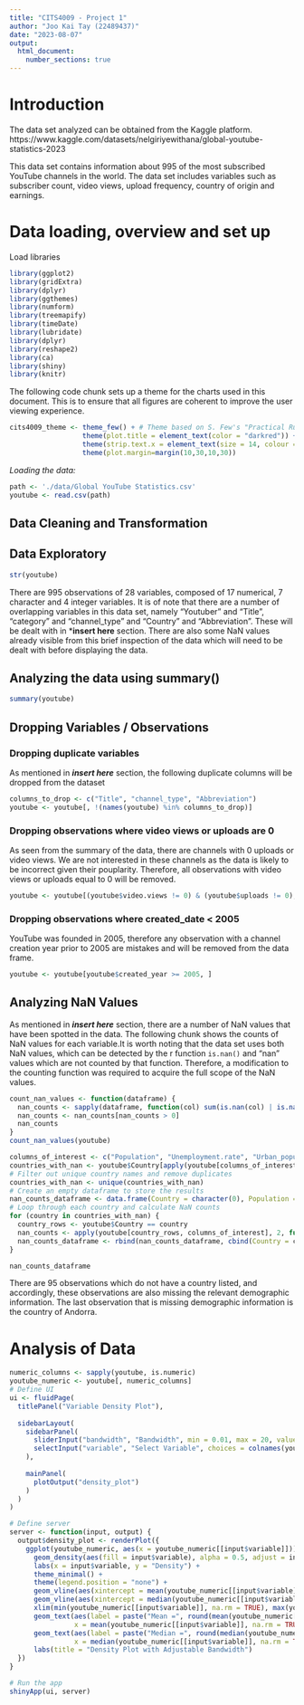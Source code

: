```yaml
---
title: "CITS4009 - Project 1"
author: "Joo Kai Tay (22489437)"
date: "2023-08-07"
output: 
  html_document:
    number_sections: true
---
```


# Introduction
The data set analyzed can be obtained from the Kaggle platform.
https://www.kaggle.com/datasets/nelgiriyewithana/global-youtube-statistics-2023

This data set contains information about 995 of the most subscribed YouTube channels in the world. The data set includes variables such as subscriber count, video views, upload frequency, country of origin and earnings. 

# Data loading, overview and set up

Load libraries
```r
library(ggplot2)
library(gridExtra)
library(dplyr)
library(ggthemes)
library(numform)
library(treemapify)
library(timeDate)
library(lubridate)
library(dplyr)
library(reshape2)
library(ca)
library(shiny)
library(knitr)
```

The following code chunk sets up a theme for the charts used in this document. This is to ensure that all figures are coherent to improve the user viewing experience.
```r
cits4009_theme <- theme_few() + # Theme based on S. Few's "Practical Rules for Using Color in Charts"
                  theme(plot.title = element_text(color = "darkred")) +
                  theme(strip.text.x = element_text(size = 14, colour = "#202020")) +
                  theme(plot.margin=margin(10,30,10,30))
```

*Loading the data:*
```r
path <- './data/Global YouTube Statistics.csv'
youtube <- read.csv(path)
```

## Data Cleaning and Transformation

## Data Exploratory
```r
str(youtube)
```
There are 995 observations of 28 variables, composed of 17 numerical, 7 character and 4 integer variables. It is of note that there are a number of overlapping variables in this data set, namely "Youtuber" and "Title", "category" and "channel_type" and "Country" and "Abbreviation". These will be dealt with in ***insert here** section. There are also some NaN values already visible from this brief inspection of the data which will need to be dealt with before displaying the data. 

## Analyzing the data using summary()
```r
summary(youtube)
```
## Dropping Variables / Observations

### Dropping duplicate variables 

As mentioned in ***insert here*** section, the following duplicate columns will be dropped from the dataset

```r
columns_to_drop <- c("Title", "channel_type", "Abbreviation")
youtube <- youtube[, !(names(youtube) %in% columns_to_drop)]
```

### Dropping observations where video views or uploads are 0
As seen from the summary of the data, there are channels with 0 uploads or video views. We are not interested in these channels as the data is likely to be incorrect given their pouplarity. Therefore, all observations with video views or uploads equal to 0 will be removed.  
```r
youtube <- youtube[(youtube$video.views != 0) & (youtube$uploads != 0), ]
```

### Dropping observations where created_date < 2005
YouTube was founded in 2005, therefore any observation with a channel creation year prior to 2005 are mistakes and will be removed from the data frame.
```r
youtube <- youtube[youtube$created_year >= 2005, ]
```


## Analyzing NaN Values
As mentioned in ***insert here*** section, there are a number of NaN values that have been spotted in the data. The following chunk shows the counts of NaN values for each variable.It is worth noting that the data set uses both NaN values, which can be detected by the r function `is.nan()` and "nan" values which are not counted by that function. Therefore, a modification to the counting function was required to acquire the full scope of the NaN values. 
```r
count_nan_values <- function(dataframe) {
  nan_counts <- sapply(dataframe, function(col) sum(is.nan(col) | is.na(col) | col=="nan"))
  nan_counts <- nan_counts[nan_counts > 0]
  nan_counts
}
count_nan_values(youtube)
```

```r
columns_of_interest <- c("Population", "Unemployment.rate", "Urban_population", "Latitude", "Longitude")
countries_with_nan <- youtube$Country[apply(youtube[columns_of_interest], 1, function(row) any(is.nan(row) | is.na(row)))]
# Filter out unique country names and remove duplicates
countries_with_nan <- unique(countries_with_nan)
# Create an empty dataframe to store the results
nan_counts_dataframe <- data.frame(Country = character(0), Population = integer(0), Unemployment = integer(0), Urban = integer(0), Latitude = integer(0), Longitude = integer(0))
# Loop through each country and calculate NaN counts
for (country in countries_with_nan) {
  country_rows <- youtube$Country == country
  nan_counts <- apply(youtube[country_rows, columns_of_interest], 2, function(col) sum(is.nan(col) | is.na(col)))
  nan_counts_dataframe <- rbind(nan_counts_dataframe, cbind(Country = country, as.data.frame(t(nan_counts))))
}

nan_counts_dataframe
```
There are 95 observations which do not have a country listed, and accordingly, these observations are also missing the relevant demographic information. The last observation that is missing demographic information is the country of Andorra.

# Analysis of Data 

```r
numeric_columns <- sapply(youtube, is.numeric)
youtube_numeric <- youtube[, numeric_columns]
# Define UI
ui <- fluidPage(
  titlePanel("Variable Density Plot"),
  
  sidebarLayout(
    sidebarPanel(
      sliderInput("bandwidth", "Bandwidth", min = 0.01, max = 20, value = 0.2, step = 0.01),
      selectInput("variable", "Select Variable", choices = colnames(youtube_numeric), selected = colnames(youtube_numeric)[1])
    ),
    
    mainPanel(
      plotOutput("density_plot")
    )
  )
)

# Define server
server <- function(input, output) {
  output$density_plot <- renderPlot({
    ggplot(youtube_numeric, aes(x = youtube_numeric[[input$variable]])) +
      geom_density(aes(fill = input$variable), alpha = 0.5, adjust = input$bandwidth) +
      labs(x = input$variable, y = "Density") +
      theme_minimal() +
      theme(legend.position = "none") +
      geom_vline(aes(xintercept = mean(youtube_numeric[[input$variable]], na.rm = TRUE)), color = "red", linetype = "dashed") +
      geom_vline(aes(xintercept = median(youtube_numeric[[input$variable]], na.rm = TRUE)), color = "blue", linetype = "dashed") +
      xlim(min(youtube_numeric[[input$variable]], na.rm = TRUE), max(youtube_numeric[[input$variable]], na.rm = TRUE)) +
      geom_text(aes(label = paste("Mean =", round(mean(youtube_numeric[[input$variable]], na.rm = TRUE), 2))), 
                x = mean(youtube_numeric[[input$variable]], na.rm = TRUE), y = 0.1, color = "red") +
      geom_text(aes(label = paste("Median =", round(median(youtube_numeric[[input$variable]], na.rm = TRUE), 2))), 
                x = median(youtube_numeric[[input$variable]], na.rm = TRUE), y = 0.15, color = "blue") +
      labs(title = "Density Plot with Adjustable Bandwidth")
  })
}

# Run the app
shinyApp(ui, server)
```
























